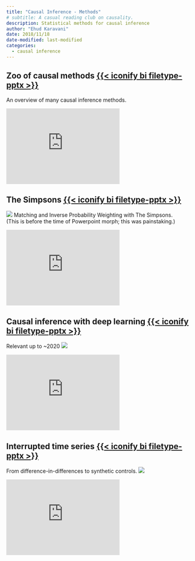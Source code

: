 ```yaml
---
title: "Causal Inference - Methods"
# subtitle: A casual reading club on causality.
description: Statistical methods for causal inference
author: "Ehud Karavani"
date: 2018/11/18
date-modified: last-modified
categories: 
  - causal inference
---
```


## Zoo of causal methods [{{< iconify bi filetype-pptx >}}](causal-zoo.pptx)
An overview of many causal inference methods.

```{=html}
<iframe 
 src='https://view.officeapps.live.com/op/embed.aspx?src=https://github.com/ehudkr/ehudkr.github.io/raw/main/materials/causal-inference/methods/causal-zoo.pptx'
 width='300em' height='200em' frameborder='0'>
 </iframe>
```

## The Simpsons [{{< iconify bi filetype-pptx >}}](simpsons.pptx)
![](simpsons-matching.gif)
Matching and Inverse Probability Weighting with The Simpsons.  
(This is before the time of Powerpoint morph; this was painstaking.)

::: {.column-margin}
```{=html}
<iframe 
 src='https://view.officeapps.live.com/op/embed.aspx?src=https://github.com/ehudkr/ehudkr.github.io/raw/main/materials/causal-inference/methods/simpsons.pptx'
 width='300em' height='200em' frameborder='0'>
 </iframe>
```
:::


## Causal inference with deep learning [{{< iconify bi filetype-pptx >}}](deep-learning-causal-inference.pptx)
Relevant up to ~2020
![](deep-learning-causal-inference.png)

::: {.column-margin}
```{=html}
<iframe 
 src='https://view.officeapps.live.com/op/embed.aspx?src=https://github.com/ehudkr/ehudkr.github.io/raw/main/materials/causal-inference/methods/deep-learning-causal-inference.pptx'
 width='300em' height='200em' frameborder='0'>
 </iframe>
```
:::


## Interrupted time series [{{< iconify bi filetype-pptx >}}](did-to-sc.pptx)
From difference-in-differences to synthetic controls.
![](did-to-sc.gif)

::: {.column-margin}
```{=html}
<iframe 
 src='https://view.officeapps.live.com/op/embed.aspx?src=https://github.com/ehudkr/ehudkr.github.io/raw/main/materials/causal-inference/methods/did-to-sc.pptx'
 width='300em' height='200em' frameborder='0'>
 </iframe>
```
:::

